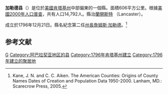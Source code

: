 {{noteTA
|T=zh-hans:加勒德县;zh-hk:加勒德縣;zh-tw:加勒德郡;
|1=zh-hans:县;zh-hk:縣;zh-tw:郡;
}}

<!--[[File:Map_of_Kentucky_highlighting_Garrard_County.svg|250px]]-->
{{Infobox U.S. County
| county = 加勒德縣
| state = 肯塔基州
| en county = Garrard County
| en state = Kentucky
| seal = 
| founded year = 1797
| founded date = 
| seat wl = Lancaster
| area mi = 234
| area km = 606
| area land mi = 231
| area land km = 599
| area water mi = 3
| area water km = 7
| area percentage = 1.14%
| census yr = 2000
| pop = 14.792
| density mi = 64
| density km = 25
| time zone = Eastern
| UTC offset = -5
| DST offset = -4
| footnotes = 
| web = www.garrardchamber.com
| named for = [[James_Garrard|James Garrard]], [[Governor_of_Kentucky|Governor of Kentucky]] (1796–1804).
}}
'''加勒德县'''（{{lang-en|Garrard County}}）是位於[[美國|美國]][[肯塔基州|肯塔基州]]中部偏東的一個縣。面積606平方公里。根據[[美國2000年人口普查|美國2000年人口普查]]，共有人口14,792人。縣治[[蘭開斯特_(肯塔基州)|蘭開斯特]] （Lancaster）。

成立於1796年12月21日。縣名紀念第二任[[肯塔基州州長|州長]][[詹姆斯·加勒德|詹姆斯·加勒德]]。<ref>Kane, J. N. and C. C. Aiken. The American Counties: Origins of County Names Dates of Creation and Population Data 1950-2000. Lanham, MD.: Scarecrow Press, 2005.</ref>

==参考文献==
<div class="references-small">
<references />
</div>

[[Category:肯塔基州行政区划|G]]
[[Category:阿巴拉契亚地区的县|Category:阿巴拉契亚地区的县]]
[[Category:1796年肯塔基州建立|Category:1796年肯塔基州建立]]
[[Category:1796年建立的聚居地|Category:1796年建立的聚居地]]